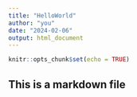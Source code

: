 ```yaml
---
title: "HelloWorld"
author: "you"
date: "2024-02-06"
output: html_document
---
```


```r
knitr::opts_chunk$set(echo = TRUE)
```

## This is a markdown file

